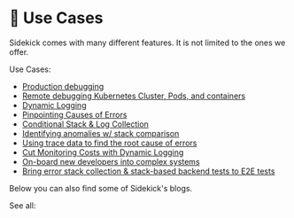 
# 🥞 Use Cases

Sidekick comes with many different features. It is not limited to the ones we offer.&#x20;

Use Cases:

* [Production debugging](production-debugging.md)
* [Remote debugging Kubernetes Cluster, Pods, and containers](remote-debugging-kubernetes-cluster-pods-and-containers.md)
* [Dynamic Logging](dynamic-logging.md)
* [Pinpointing Causes of Errors](pinpointing-causes-of-errors.md)
* [Conditional Stack & Log Collection](conditional-stack-and-log-collection.md)
* [Identifying anomalies w/ stack comparison](identifying-stack-changes-and-stack-comparison.md)
* [Using trace data to find the root cause of errors](using-trace-data-to-find-root-cause-of-an-error.md)
* [Cut Monitoring Costs with Dynamic Logging](cut-monitoring-costs-with-dynamic-logging.md)
* [On-board new developers into complex systems](developer-on-boarding.md)
* [Bring error stack collection & stack-based backend tests to E2E tests](error-stack-collection-and-stack-based-backend-tests-in-e2e-tests/)





&#x20;Below you can also find some of Sidekick's blogs.


<div className="w-full cols-1">
<Card title="Embed Sidekick features to your applications" target="https://medium.com/runsidekick/sidekick-open-source-live-debugger-embed-sidekick-features-to-your-applications-1bacf083da5c" isNewWindow={true}>

</Card>

<Card title="Capturing Exception Call Stacks in Python Applications with Sidekick" target="https://medium.com/runsidekick/capturing-exception-call-stacks-in-python-applications-with-sidekick-d4474374659" isNewWindow={true}>

</Card>

<Card title="Capturing Exception Call Stacks from Node.js Applications" target="https://medium.com/runsidekick/capturing-exception-call-stacks-from-running-node-js-applications-d9cd81407593" isNewWindow={true}>

</Card>

<Card title="Dynamic Observability meets OpenTelemetry" target="https://medium.com/runsidekick/dynamic-observability-meets-opentelemetry-16a087755245" isNewWindow={true}>

</Card>

<Card title="Collecting error stacks from backend as exceptions occur in E2E tests — A tutorial on Cypress" target="https://medium.com/runsidekick/collecting-error-stacks-from-backend-as-exceptions-occur-in-e2e-tests-a-tutorial-on-cypress-ab36793dde30" isNewWindow={true}>

</Card>

See all:


<Card title="Sidekick blog" target="https://runsidekick.com/blog" isNewWindow={true}>

</Card>
</div>




